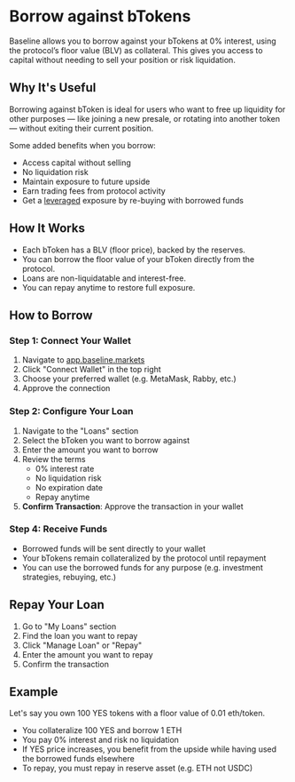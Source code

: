 
# Borrow against bTokens

Baseline allows you to borrow against your bTokens at 0% interest, using the protocol’s floor value 
(BLV) as collateral. This gives you access to capital without needing to sell your position or risk liquidation.


## Why It's Useful
Borrowing against bToken is ideal for users who want to free up liquidity for other purposes — like joining a new presale, or 
rotating into another token — without exiting their current position.

Some added benefits when you borrow:

- Access capital without selling
- No liquidation risk
- Maintain exposure to future upside
- Earn trading fees from protocol activity
- Get a [leveraged](/trader/leverage) exposure by re-buying with borrowed funds

## How It Works
- Each bToken has a BLV (floor price), backed by the reserves.
- You can borrow the floor value of your bToken directly from the protocol.
- Loans are non-liquidatable and interest-free.
- You can repay anytime to restore full exposure.

## How to Borrow
### Step 1: Connect Your Wallet
1. Navigate to [app.baseline.markets](https://app.baseline.markets)
2. Click "Connect Wallet" in the top right
3. Choose your preferred wallet (e.g. MetaMask, Rabby, etc.)
4. Approve the connection

### Step 2: Configure Your Loan
1. Navigate to the "Loans" section
2. Select the bToken you want to borrow against
3. Enter the amount you want to borrow
4. Review the terms
   - 0% interest rate
   - No liquidation risk
   - No expiration date
   - Repay anytime
5. **Confirm Transaction**: Approve the transaction in your wallet

### Step 4: Receive Funds
- Borrowed funds will be sent directly to your wallet
- Your bTokens remain collateralized by the protocol until repayment
- You can use the borrowed funds for any purpose (e.g. investment strategies, rebuying, etc.)

## Repay Your Loan
1. Go to "My Loans" section
2. Find the loan you want to repay
3. Click "Manage Loan" or "Repay"
4. Enter the amount you want to repay
5. Confirm the transaction


## Example
Let's say you own 100 YES tokens with a floor value of 0.01 eth/token.

- You collateralize 100 YES and borrow 1 ETH
- You pay 0% interest and risk no liquidation
- If YES price increases, you benefit from the upside while having used the borrowed funds elsewhere
- To repay, you must repay in reserve asset (e.g. ETH not USDC)
